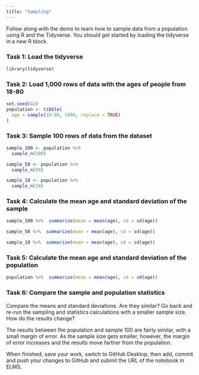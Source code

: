 ```yaml
---
title: "Sampling"
---
```


Follow along with the demo to learn how to sample data from a population using R and the Tidyverse. You should get started by loading the tidyverse in a new R block.

### Task 1: Load the tidyverse
```r
library(tidyverse)
```


### Task 2: Load 1,000 rows of data with the ages of people from 18-80
```r
set.seed(42)
population <- tibble(
  age = sample(18:80, 1000, replace = TRUE)
)
```


### Task 3: Sample 100 rows of data from the dataset
```r
sample_100 <- population %>% 
  sample_n(100)

sample_50 <- population %>% 
  sample_n(50)

sample_10 <- population %>% 
  sample_n(10)
```


### Task 4: Calculate the mean age and standard deviation of the sample
```r
sample_100 %>%  summarize(mean = mean(age), sd = sd(age))

sample_50 %>%  summarize(mean = mean(age), sd = sd(age))

sample_10 %>%  summarize(mean = mean(age), sd = sd(age))
```


### Task 5: Calculate the mean age and standard deviation of the population
```r
population %>%  summarize(mean = mean(age), sd = sd(age))
```


### Task 6: Compare the sample and population statistics

Compare the means and standard deviations. Are they similar? Go back and re-run the sampling and statistics calculations with a smaller sample size. How do the results change?

The results between the population and sample 100 are fairly similar, with a small margin of error. As the sample size gets smaller, however, the margin of error increases and the results move farther from the population. 

When finished, save your work, switch to GitHub Desktop, then add, commit and push your changes to GitHub and submit the URL of the notebook in ELMS.
